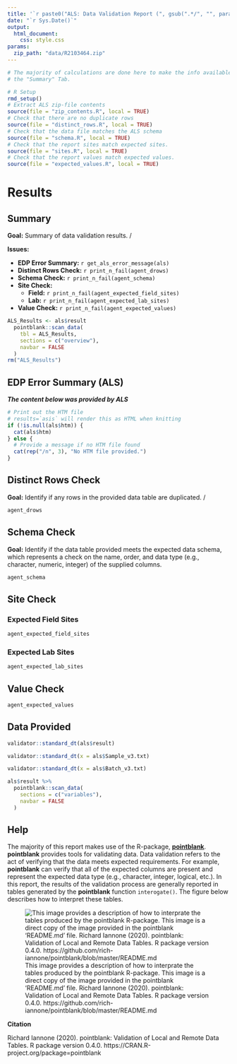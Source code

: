 ```yaml
---
title: '`r paste0("ALS: Data Validation Report (", gsub(".*/", "", params$zip_path), ")")`'
date: "`r Sys.Date()`"
output:
  html_document:
    css: style.css
params:
  zip_path: "data/R2103464.zip"
---
```


```r
# The majority of calculations are done here to make the info available on
# the "Summary" Tab.

# R Setup
rmd_setup()
# Extract ALS zip-file contents
source(file = "zip_contents.R", local = TRUE)
# Check that there are no duplicate rows
source(file = "distinct_rows.R", local = TRUE)
# Check that the data file matches the ALS schema
source(file = "schema.R", local = TRUE)
# Check that the report sites match expected sites.
source(file = "sites.R", local = TRUE)
# Check that the report values match expected values.
source(file = "expected_values.R", local = TRUE)
```

# Results {.tabset}

## Summary

__Goal:__ Summary of data validation results.
/  

__Issues:__

* __EDP Error Summary:__ `r get_als_error_message(als)`
* __Distinct Rows Check:__ `r print_n_fail(agent_drows)`
* __Schema Check:__ `r print_n_fail(agent_schema)`
* __Site Check:__
  + __Field:__ `r print_n_fail(agent_expected_field_sites)`
  + __Lab:__ `r print_n_fail(agent_expected_lab_sites)`
* __Value Check:__ `r print_n_fail(agent_expected_values)`

```r
ALS_Results <- als$result
  pointblank::scan_data(
    tbl = ALS_Results,
    sections = c("overview"),
    navbar = FALSE
  )
rm("ALS_Results")
```

## EDP Error Summary (ALS)

__*The content below was provided by ALS*__

```r
# Print out the HTM file
# results=`asis` will render this as HTML when knitting
if (!is.null(als$htm)) {
  cat(als$htm)
} else {
  # Provide a message if no HTM file found
  cat(rep("/n", 3), "No HTM file provided.")
}

```

## Distinct Rows Check

__Goal:__ Identify if any rows in the provided data table are duplicated.
/  
```r
agent_drows
```

## Schema Check

__Goal:__ Identify if the data table provided meets the expected data schema, which represents a check on the name, order, and data type (e.g., character, numeric, integer) of the supplied columns.

```r
agent_schema
```

## Site Check

### Expected Field Sites 

```r
agent_expected_field_sites 
```

### Expected Lab Sites 

```r
agent_expected_lab_sites 
```

## Value Check

```r
agent_expected_values
```

## Data Provided

```r
validator::standard_dt(als$result)
```


```r
validator::standard_dt(x = als$Sample_v3.txt)
```

```r
validator::standard_dt(x = als$Batch_v3.txt)
```

```r
als$result %>% 
  pointblank::scan_data(
    sections = c("variables"),
    navbar = FALSE
  )
```

## Help

The majority of this report makes use of the R-package, [__pointblank__](https://rich-iannone.github.io/pointblank/). __pointblank__ provides tools for validating data. Data validation refers to the act of verifying that the data meets expected requirements. For example, __pointblank__ can verify that all of the expected columns are present and represent the expected data type (e.g., character, integer, logical, etc.). In this report, the results of the validation process are generally reported in tables generated by the __pointblank__ function `interogate()`. The figure below describes how to interpret these tables.

![This image provides a description of how to interprate the tables produced by the pointblank R-package. This image is a direct copy of the image provided in the pointblank 'README.md' file. Richard Iannone (2020). pointblank: Validation of Local and Remote Data Tables. R package version 0.4.0. https://github.com/rich-iannone/pointblank/blob/master/README.md](images/agent_report.png)


__Citation__

Richard Iannone (2020). pointblank: Validation of Local and Remote Data Tables. R
  package version 0.4.0. https://CRAN.R-project.org/package=pointblank



